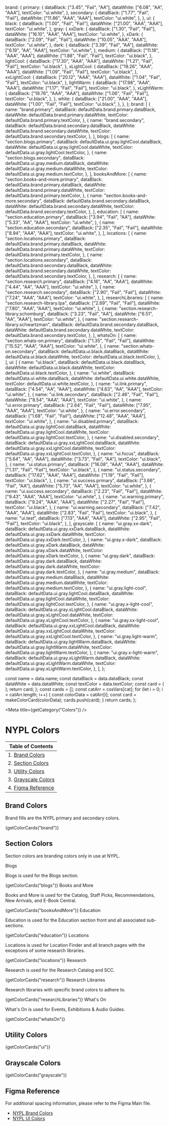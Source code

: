 

  brand: {
    primary: {
      dataBlack: ["3.45", "Fail", "AA"],
      dataWhite: ["6.08", "AA", "AAA"],
      textColor: "ui.white",
    },
    secondary: {
      dataBlack: ["1.77", "Fail", "Fail"],
      dataWhite: ["11.86", "AAA", "AAA"],
      textColor: "ui.white",
    },
  },
  ui: {
    black: {
      dataBlack: ["1.00", "Fail", "Fail"],
      dataWhite: ["21.00", "AAA", "AAA"],
      textColor: "ui.white",
    },
    gray: {
      xxDark: {
        dataBlack: ["1.30", "Fail", "Fail"],
        dataWhite: ["16.10", "AAA", "AAA"],
        textColor: "ui.white",
      },
      xDark: {
        dataBlack: ["2.09", "Fail", "Fail"],
        dataWhite: ["10.05", "AAA", "AAA"],
        textColor: "ui.white",
      },
      dark: {
        dataBlack: ["3.39", "Fail", "AA"],
        dataWhite: ["6.19", "AA", "AAA"],
        textColor: "ui.white",
      },
      medium: {
        dataBlack: ["11.18", "AAA", "AAA"],
        dataWhite: ["1.88", "Fail", "Fail"],
        textColor: "ui.black",
      },
      lightCool: {
        dataBlack: ["17.30", "AAA", "AAA"],
        dataWhite: ["1.21", "Fail", "Fail"],
        textColor: "ui.black",
      },
      xLightCool: {
        dataBlack: ["19.26", "AAA", "AAA"],
        dataWhite: ["1.09", "Fail", "Fail"],
        textColor: "ui.black",
      },
      xxLightCool: {
        dataBlack: ["20.12", "AAA", "AAA"],
        dataWhite: ["1.04", "Fail", "Fail"],
        textColor: "ui.black",
      },
      lightWarm: {
        dataBlack: ["17.98", "AAA", "AAA"],
        dataWhite: ["1.17", "Fail", "Fail"],
        textColor: "ui.black",
      },
      xLightWarm: {
        dataBlack: ["19.76", "AAA", "AAA"],
        dataWhite: ["1.06", "Fail", "Fail"],
        textColor: "ui.black",
      },
    },
    white: {
      dataBlack: ["21.00", "AAA", "AAA"],
      dataWhite: ["1.00", "Fail", "Fail"],
      textColor: "ui.black",
    },
  },
};
  brand: [
    {
      name: "brand.primary",
      dataBlack: defaultData.brand.primary.dataBlack,
      dataWhite: defaultData.brand.primary.dataWhite,
      textColor: defaultData.brand.primary.textColor,
    },
    {
      name: "brand.secondary",
      dataBlack: defaultData.brand.secondary.dataBlack,
      dataWhite: defaultData.brand.secondary.dataWhite,
      textColor: defaultData.brand.secondary.textColor,
    },
  ],
  blogs: [
    {
      name: "section.blogs.primary",
      dataBlack: defaultData.ui.gray.lightCool.dataBlack,
      dataWhite: defaultData.ui.gray.lightCool.dataWhite,
      textColor: defaultData.ui.gray.lightCool.textColor,
    },
    {
      name: "section.blogs.secondary",
      dataBlack: defaultData.ui.gray.medium.dataBlack,
      dataWhite: defaultData.ui.gray.medium.dataWhite,
      textColor: defaultData.ui.gray.medium.textColor,
    },
  ],
  booksAndMore: [
    {
      name: "section.books-and-more.primary",
      dataBlack: defaultData.brand.primary.dataBlack,
      dataWhite: defaultData.brand.primary.dataWhite,
      textColor: defaultData.brand.primary.textColor,
    },
    {
      name: "section.books-and-more.secondary",
      dataBlack: defaultData.brand.secondary.dataBlack,
      dataWhite: defaultData.brand.secondary.dataWhite,
      textColor: defaultData.brand.secondary.textColor,
    },
  ],
  education: [
    {
      name: "section.education.primary",
      dataBlack: ["3.94", "Fail", "AA"],
      dataWhite: ["5.33", "AA", "AAA"],
      textColor: "ui.white",
    },
    {
      name: "section.education.secondary",
      dataBlack: ["2.35", "Fail", "Fail"],
      dataWhite: ["8.94", "AAA", "AAA"],
      textColor: "ui.white",
    },
  ],
  locations: [
    {
      name: "section.locations.primary",
      dataBlack: defaultData.brand.primary.dataBlack,
      dataWhite: defaultData.brand.primary.dataWhite,
      textColor: defaultData.brand.primary.textColor,
    },
    {
      name: "section.locations.secondary",
      dataBlack: defaultData.brand.secondary.dataBlack,
      dataWhite: defaultData.brand.secondary.dataWhite,
      textColor: defaultData.brand.secondary.textColor,
    },
  ],
  research: [
    {
      name: "section.research.primary",
      dataBlack: ["4.16", "AA", "AAA"],
      dataWhite: ["4.44", "AA", "AAA"],
      textColor: "ui.white",
    },
    {
      name: "section.research.secondary",
      dataBlack: ["2.90", "Fail", "Fail"],
      dataWhite: ["7.24", "AAA", "AAA"],
      textColor: "ui.white",
    },
  ],
  researchLibraries: [
    {
      name: "section.research-library.lpa",
      dataBlack: ["2.69", "Fail", "Fail"],
      dataWhite: ["7.80", "AAA", "AAA"],
      textColor: "ui.white",
    },
    {
      name: "section.research-library.schomburg",
      dataBlack: ["3.23", "Fail", "AA"],
      dataWhite: ["6.51", "AA", "AAA"],
      textColor: "ui.white",
    },
    {
      name: "section.research-library.schwartzman",
      dataBlack: defaultData.brand.secondary.dataBlack,
      dataWhite: defaultData.brand.secondary.dataWhite,
      textColor: defaultData.brand.secondary.textColor,
    },
  ],
  whatsOn: [
    {
      name: "section.whats-on.primary",
      dataBlack: ["1.35", "Fail", "Fail"],
      dataWhite: ["15.52", "AAA", "AAA"],
      textColor: "ui.white",
    },
    {
      name: "section.whats-on.secondary",
      dataBlack: defaultData.ui.black.dataBlack,
      dataWhite: defaultData.ui.black.dataWhite,
      textColor: defaultData.ui.black.textColor,
    },
  ],
  ui: [
    {
      name: "ui.black",
      dataBlack: defaultData.ui.black.dataBlack,
      dataWhite: defaultData.ui.black.dataWhite,
      textColor: defaultData.ui.black.textColor,
    },
    {
      name: "ui.white",
      dataBlack: defaultData.ui.white.dataBlack,
      dataWhite: defaultData.ui.white.dataWhite,
      textColor: defaultData.ui.white.textColor,
    },
    {
      name: "ui.link.primary",
      dataBlack: ["4.54", "AA", "AAA"],
      dataWhite: ["4.63", "AA", "AAA"],
      textColor: "ui.white",
    },
    {
      name: "ui.link.secondary",
      dataBlack: ["2.46", "Fail", "Fail"],
      dataWhite: ["8.54", "AAA", "AAA"],
      textColor: "ui.white",
    },
    {
      name: "ui.error.primary",
      dataBlack: ["2.64", "Fail", "Fail"],
      dataWhite: ["7.95", "AAA", "AAA"],
      textColor: "ui.white",
    },
    {
      name: "ui.error.secondary",
      dataBlack: ["1.68", "Fail", "Fail"],
      dataWhite: ["12.48", "AAA", "AAA"],
      textColor: "ui.white",
    },
    {
      name: "ui.disabled.primary",
      dataBlack: defaultData.ui.gray.lightCool.dataBlack,
      dataWhite: defaultData.ui.gray.lightCool.dataWhite,
      textColor: defaultData.ui.gray.lightCool.textColor,
    },
    {
      name: "ui.disabled.secondary",
      dataBlack: defaultData.ui.gray.xxLightCool.dataBlack,
      dataWhite: defaultData.ui.gray.xxLightCool.dataWhite,
      textColor: defaultData.ui.gray.xxLightCool.textColor,
    },
    {
      name: "ui.focus",
      dataBlack: ["5.64", "AA", "AAA"],
      dataWhite: ["3.73", "Fail", "AA"],
      textColor: "ui.black",
    },
    {
      name: "ui.status.primary",
      dataBlack: ["16.08", "AAA", "AAA"],
      dataWhite: ["1.31", "Fail", "Fail"],
      textColor: "ui.black",
    },
    {
      name: "ui.status.secondary",
      dataBlack: ["17.62", "AAA", "AAA"],
      dataWhite: ["1.19", "Fail", "Fail"],
      textColor: "ui.black",
    },
    {
      name: "ui.success.primary",
      dataBlack: ["3.66", "Fail", "AA"],
      dataWhite: ["5.73", "AA", "AAA"],
      textColor: "ui.white",
    },
    {
      name: "ui.success.secondary",
      dataBlack: ["2.23", "Fail", "Fail"],
      dataWhite: ["9.43", "AAA", "AAA"],
      textColor: "ui.white",
    },
    {
      name: "ui.warning.primary",
      dataBlack: ["9.24", "AAA", "AAA"],
      dataWhite: ["2.27", "Fail", "Fail"],
      textColor: "ui.black",
    },
    {
      name: "ui.warning.secondary",
      dataBlack: ["7.42", "AAA", "AAA"],
      dataWhite: ["2.83", "Fail", "Fail"],
      textColor: "ui.black",
    },
    {
      name: "ui.test",
      dataBlack: ["7.13", "AAA", "AAA"],
      dataWhite: ["2.95", "Fail", "Fail"],
      textColor: "ui.black",
    },
  ],
  grayscale: [
    {
      name: "ui.gray.xx-dark",
      dataBlack: defaultData.ui.gray.xxDark.dataBlack,
      dataWhite: defaultData.ui.gray.xxDark.dataWhite,
      textColor: defaultData.ui.gray.xxDark.textColor,
    },
    {
      name: "ui.gray.x-dark",
      dataBlack: defaultData.ui.gray.xDark.dataBlack,
      dataWhite: defaultData.ui.gray.xDark.dataWhite,
      textColor: defaultData.ui.gray.xDark.textColor,
    },
    {
      name: "ui.gray.dark",
      dataBlack: defaultData.ui.gray.dark.dataBlack,
      dataWhite: defaultData.ui.gray.dark.dataWhite,
      textColor: defaultData.ui.gray.dark.textColor,
    },
    {
      name: "ui.gray.medium",
      dataBlack: defaultData.ui.gray.medium.dataBlack,
      dataWhite: defaultData.ui.gray.medium.dataWhite,
      textColor: defaultData.ui.gray.medium.textColor,
    },
    {
      name: "ui.gray.light-cool",
      dataBlack: defaultData.ui.gray.lightCool.dataBlack,
      dataWhite: defaultData.ui.gray.lightCool.dataWhite,
      textColor: defaultData.ui.gray.lightCool.textColor,
    },
    {
      name: "ui.gray.x-light-cool",
      dataBlack: defaultData.ui.gray.xLightCool.dataBlack,
      dataWhite: defaultData.ui.gray.xLightCool.dataWhite,
      textColor: defaultData.ui.gray.xLightCool.textColor,
    },
    {
      name: "ui.gray.xx-light-cool",
      dataBlack: defaultData.ui.gray.xxLightCool.dataBlack,
      dataWhite: defaultData.ui.gray.xxLightCool.dataWhite,
      textColor: defaultData.ui.gray.xxLightCool.textColor,
    },
    {
      name: "ui.gray.light-warm",
      dataBlack: defaultData.ui.gray.lightWarm.dataBlack,
      dataWhite: defaultData.ui.gray.lightWarm.dataWhite,
      textColor: defaultData.ui.gray.lightWarm.textColor,
    },
    {
      name: "ui.gray.x-light-warm",
      dataBlack: defaultData.ui.gray.xLightWarm.dataBlack,
      dataWhite: defaultData.ui.gray.xLightWarm.dataWhite,
      textColor: defaultData.ui.gray.xLightWarm.textColor,
    },
  ],
};

  const name = data.name;
  const dataBlack = data.dataBlack;
  const dataWhite = data.dataWhite;
  const textColor = data.textColor;
  const card = (
    <ColorCard
      backgroundColor={name}
      colorName={name}
      dataBlack={dataBlack}
      dataWhite={dataWhite}
      textColor={textColor}
      key={name}
    />
  );
  return card;
};
  const cards = [];
  const catArr = cssVars[cat];
  for (let i = 0; i < catArr.length; i++) {
    const colorData = catArr[i];
    const card = makeColorCard(colorData);
    cards.push(card);
  }
  return cards;
};

<Meta title={getCategory("Colors")} />

# NYPL Colors

| Table of Contents                        |
| ---------------------------------------- |
| 1. [Brand Colors](#brand-colors)         |
| 2. [Section Colors](#section-colors)     |
| 3. [Utility Colors](#utility-colors)     |
| 3. [Grayscale Colors](#grayscale-colors) |
| 4. [Figma Reference](#figma-reference)   |

## Brand Colors

Brand fills are the NYPL primary and secondary colors.

<Canvas>
  <DSProvider>
    <SimpleGrid columns={1} gap="s">
      {getColorCards("brand")}
    </SimpleGrid>
  </DSProvider>
</Canvas>

## Section Colors

Section colors are branding colors only in use at NYPL.

<Canvas>
  <DSProvider>
    <Heading>Blogs</Heading>
    <p>Blogs is used for the Blogs section.</p>
    <SimpleGrid columns={1} gap="s">
      {getColorCards("blogs")}
    </SimpleGrid>
  </DSProvider>
</Canvas>

<Canvas>
  <DSProvider>
    <Heading>Books and More</Heading>
    <p>
      Books and More is used for the Catalog, Staff Picks, Recommendations, New
      Arrivals, and E-Book Central.
    </p>
    <SimpleGrid columns={1} gap="s">
      {getColorCards("booksAndMore")}
    </SimpleGrid>
  </DSProvider>
</Canvas>

<Canvas>
  <DSProvider>
    <Heading>Education</Heading>
    <p>
      Education is used for the Education section front and all associated
      sub-sections.
    </p>
    <SimpleGrid columns={1} gap="s">
      {getColorCards("education")}
    </SimpleGrid>
  </DSProvider>
</Canvas>

<Canvas>
  <DSProvider>
    <Heading>Locations</Heading>
    <p>
      Locations is used for Location Finder and all branch pages with the
      exceptions of some research libraries.
    </p>
    <SimpleGrid columns={1} gap="s">
      {getColorCards("locations")}
    </SimpleGrid>
  </DSProvider>
</Canvas>

<Canvas>
  <DSProvider>
    <Heading>Research</Heading>
    <p>Research is used for the Research Catalog and SCC.</p>
    <SimpleGrid columns={1} gap="s">
      {getColorCards("research")}
    </SimpleGrid>
  </DSProvider>
</Canvas>

<Canvas>
  <DSProvider>
    <Heading>Research Libraries</Heading>
    <p>Research libraries with specific brand colors to adhere to.</p>
    <SimpleGrid columns={1} gap="s">
      {getColorCards("researchLibraries")}
    </SimpleGrid>
  </DSProvider>
</Canvas>

<Canvas>
  <DSProvider>
    <Heading>What's On</Heading>
    <p>What's On is used for Events, Exhibitions &amp; Audio Guides.</p>
    <SimpleGrid columns={1} gap="s">
      {getColorCards("whatsOn")}
    </SimpleGrid>
  </DSProvider>
</Canvas>

## Utility Colors

<Canvas>
  <DSProvider>
    <SimpleGrid columns={1} gap="s">
      {getColorCards("ui")}
    </SimpleGrid>
  </DSProvider>
</Canvas>

## Grayscale Colors

<Canvas>
  <DSProvider>
    <SimpleGrid columns={1} gap="s">
      {getColorCards("grayscale")}
    </SimpleGrid>
  </DSProvider>
</Canvas>

## Figma Reference

For additional spacing information, please refer to the Figma Main file.

- [NYPL Brand Colors](https://www.figma.com/file/qShodlfNCJHb8n03IFyApM/Main?node-id=15454%3A47007)
- [NYPL UI Colors](https://www.figma.com/file/qShodlfNCJHb8n03IFyApM/Main?node-id=47083%3A27674)

